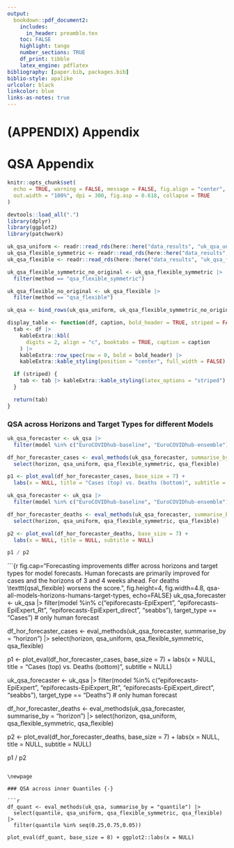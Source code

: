 ```yaml
---
output:
  bookdown::pdf_document2:
    includes:
      in_header: preamble.tex
    toc: FALSE
    highlight: tango
    number_sections: TRUE
    df_print: tibble
    latex_engine: pdflatex
bibliography: [paper.bib, packages.bib]
biblio-style: apalike
urlcolor: black
linkcolor: blue
links-as-notes: true
---
```


# (APPENDIX) Appendix {-}

# QSA Appendix

```r
knitr::opts_chunk$set(
  echo = TRUE, warning = FALSE, message = FALSE, fig.align = "center",
  out.width = "100%", dpi = 300, fig.asp = 0.618, collapse = TRUE
)

devtools::load_all(".")
library(dplyr)
library(ggplot2)
library(patchwork)

uk_qsa_uniform <- readr::read_rds(here::here("data_results", "uk_qsa_uniform.rds"))
uk_qsa_flexible_symmetric <- readr::read_rds(here::here("data_results", "uk_qsa_flexible_symmetric.rds"))
uk_qsa_flexible <- readr::read_rds(here::here("data_results", "uk_qsa_flexible.rds"))

uk_qsa_flexible_symmetric_no_original <- uk_qsa_flexible_symmetric |>
  filter(method == "qsa_flexible_symmetric")

uk_qsa_flexible_no_original <- uk_qsa_flexible |>
  filter(method == "qsa_flexible")

uk_qsa <- bind_rows(uk_qsa_uniform, uk_qsa_flexible_symmetric_no_original, uk_qsa_flexible_no_original)
```

```r
display_table <- function(df, caption, bold_header = TRUE, striped = FALSE) {
  tab <- df |>
    kableExtra::kbl(
      digits = 2, align = "c", booktabs = TRUE, caption = caption
    ) |>
    kableExtra::row_spec(row = 0, bold = bold_header) |>
    kableExtra::kable_styling(position = "center", full_width = FALSE)

  if (striped) {
    tab <- tab |> kableExtra::kable_styling(latex_options = "striped")
  }

  return(tab)
}
```

### QSA across Horizons and Target Types for different Models {-}

```r
uk_qsa_forecaster <- uk_qsa |>
  filter(model %in% c("EuroCOVIDhub-baseline", "EuroCOVIDhub-ensemble"), target_type == "Cases") # only model forecast

df_hor_forecaster_cases <- eval_methods(uk_qsa_forecaster, summarise_by = "horizon") |>
  select(horizon, qsa_uniform, qsa_flexible_symmetric, qsa_flexible)

p1 <- plot_eval(df_hor_forecaster_cases, base_size = 7) +
  labs(x = NULL, title = "Cases (top) vs. Deaths (bottom)", subtitle = NULL)

uk_qsa_forecaster <- uk_qsa |>
  filter(model %in% c("EuroCOVIDhub-baseline", "EuroCOVIDhub-ensemble"), target_type == "Deaths") # only model forecast

df_hor_forecaster_deaths <- eval_methods(uk_qsa_forecaster, summarise_by = "horizon") |>
  select(horizon, qsa_uniform, qsa_flexible_symmetric, qsa_flexible)

p2 <- plot_eval(df_hor_forecaster_deaths, base_size = 7) +
  labs(x = NULL, title = NULL, subtitle = NULL)

p1 / p2
```

```{r fig.cap="Forecasting improvements differ across horizons and target types for model forecasts. Human forecasts are primarily improved for cases and the horizons of 3 and 4 weeks ahead. For deaths \\texttt{qsa\\_flexible} worsens the score.", fig.height=4, fig.width=4.8, qsa-all-models-horizons-humans-target-types, echo=FALSE}
uk_qsa_forecaster <- uk_qsa |>
  filter(model %in% c("epiforecasts-EpiExpert", "epiforecasts-EpiExpert_Rt", "epiforecasts-EpiExpert_direct", "seabbs"), target_type == "Cases") # only human forecast

df_hor_forecaster_cases <- eval_methods(uk_qsa_forecaster, summarise_by = "horizon") |>
  select(horizon, qsa_uniform, qsa_flexible_symmetric, qsa_flexible)

p1 <- plot_eval(df_hor_forecaster_cases, base_size = 7) +
  labs(x = NULL, title = "Cases (top) vs. Deaths (bottom)", subtitle = NULL)

uk_qsa_forecaster <- uk_qsa |>
  filter(model %in% c("epiforecasts-EpiExpert", "epiforecasts-EpiExpert_Rt", "epiforecasts-EpiExpert_direct", "seabbs"), target_type == "Deaths") # only human forecast

df_hor_forecaster_deaths <- eval_methods(uk_qsa_forecaster, summarise_by = "horizon") |>
  select(horizon, qsa_uniform, qsa_flexible_symmetric, qsa_flexible)

p2 <- plot_eval(df_hor_forecaster_deaths, base_size = 7) +
  labs(x = NULL, title = NULL, subtitle = NULL)

p1 / p2
```

\newpage

### QSA across inner Quantiles {-}

```r
df_quant <- eval_methods(uk_qsa, summarise_by = "quantile") |>
  select(quantile, qsa_uniform, qsa_flexible_symmetric, qsa_flexible) |>
  filter(quantile %in% seq(0.25,0.75,0.05))

plot_eval(df_quant, base_size = 8) + ggplot2::labs(x = NULL)
```
